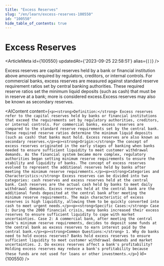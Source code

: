 ```yaml
---
title: "Excess Reserves"
slug: "/en/learn/excess-reserves-100550"
id: "100550"
hide_table_of_contents: true
---
```



# Excess Reserves

<ArticleMeta id={100550} updatedAt={'2023-09-25 22:58:51'} alias={`[]`} />
<div className='border-solid border-b border-t-0 my-4 border-[var(--ifm-color-gray-300)]' />

Excess reserves are capital reserves held by a bank or financial institution above amounts required by regulators, creditors, or internal controls. For commercial banks, excess reserves are measured against standard reserve requirement ratios set by central banking authorities. These required reserve ratios set the minimum liquid deposits (such as cash) that must be in reserve at a bank; more is considered excess.Excess reserves may also be known as secondary reserves.

<AIContent content={`<p><strong>Definition:</strong> Excess reserves refer to the capital reserves held by banks or financial institutions that exceed the requirements set by regulatory authorities, creditors, or internal controls. For commercial banks, excess reserves are compared to the standard reserve requirements set by the central bank. These required reserve ratios determine the minimum liquid deposits (such as cash) that banks must hold. Excess reserves are also known as secondary reserves.</p><p><strong>Origin:</strong> The concept of excess reserves originated in the early stages of banking when banks needed to ensure sufficient liquidity to meet customer withdrawal demands. As the financial system became more complex, regulatory authorities began setting minimum reserve requirements to ensure the stability and liquidity of banks. The concept of excess reserves evolved to represent the additional reserves held by banks after meeting the minimum reserve requirements.</p><p><strong>Categories and Characteristics:</strong> Excess reserves can be divided into two categories: cash reserves and excess reserves held at the central bank. Cash reserves are the actual cash held by banks to meet daily withdrawal demands. Excess reserves held at the central bank are the additional funds deposited at the central bank after meeting the minimum reserve requirements. The main characteristic of excess reserves is high liquidity, allowing them to be quickly converted into cash to meet urgent needs.</p><p><strong>Specific Cases:</strong> Case 1: During the 2008 financial crisis, many banks increased their excess reserves to ensure sufficient liquidity to cope with market uncertainties. Case 2: A commercial bank, after meeting the central bank's minimum reserve requirements, decides to deposit some funds at the central bank as excess reserves to earn interest paid by the central bank.</p><p><strong>Common Questions:</strong> 1. Why do banks need to hold excess reserves? Banks hold excess reserves to ensure sufficient liquidity to meet customer withdrawal demands and market uncertainties. 2. Do excess reserves affect a bank's profitability? Holding excess reserves may reduce a bank's profitability because these funds are not used for loans or other investments.</p>`} id={100550} />
